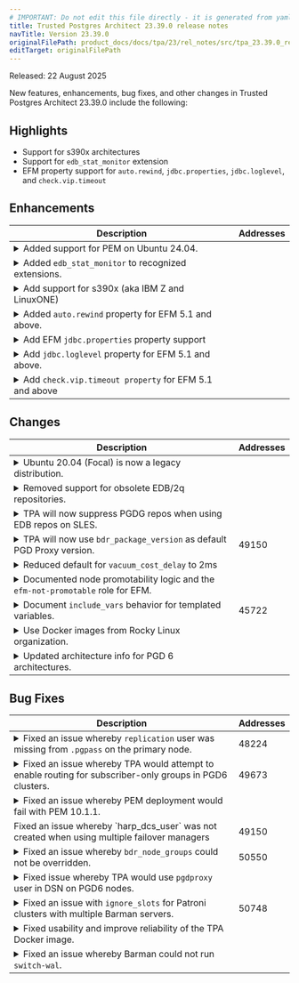 ```yaml
---
# IMPORTANT: Do not edit this file directly - it is generated from yaml source.
title: Trusted Postgres Architect 23.39.0 release notes
navTitle: Version 23.39.0
originalFilePath: product_docs/docs/tpa/23/rel_notes/src/tpa_23.39.0_rel_notes.yml
editTarget: originalFilePath
---
```


Released: 22 August 2025

New features, enhancements, bug fixes, and other changes in Trusted Postgres Architect 23.39.0 include the following:

## Highlights

- Support for s390x architectures
- Support for `edb_stat_monitor` extension
- EFM property support for `auto.rewind`, `jdbc.properties`, `jdbc.loglevel`, and `check.vip.timeout`

## Enhancements

<table class="table w-100"><thead><tr><th>Description</th><th width="10%">Addresses</th></tr></thead><tbody>
<tr><td><details><summary>Added support for PEM on Ubuntu 24.04.</summary><hr/><p>There was no specific package defined for this distro which caused deployment
errors. Additionally, this ensures that either mod_wsgi or edb's mod_wsgi module
is enabled by default where it applies.</p>
</details></td><td></td></tr>
<tr><td><details><summary>Added <code>edb_stat_monitor</code> to recognized extensions.</summary><hr/><p>When a user specifies <code>edb_stat_monitor</code> as an entry in either <code>postgres_extensions</code>
or the list of extensions named under <code>postgres_databases</code>, TPA will handle installing
the correct package, creating the extension and including it in the <code>shared_preload_libraries</code>.</p>
</details></td><td></td></tr>
<tr><td><details><summary>Add support for s390x (aka IBM Z and LinuxONE)</summary><hr/><p>TPA now supports the s390x CPU architecture. Supported s390x
operating systems are RHEL 8 and 9 and SLES 15. TPA can run
on these systems and use them as target hosts for cluster
deployment.</p>
<p>Because s390x binaries are not available for all PyPI packages, it
is highly recommended that you install the <code>tpaexec-deps</code> package
from EDB rather than rely on installation from PyPI during setup.
Similarly, because there is not a PGDG RPM repo for s390x you must
have access to EDB Repos for TPA to install Postgres and other
cluster components from packages.</p>
</details></td><td></td></tr>
<tr><td><details><summary>Added <code>auto.rewind</code> property for EFM 5.1 and above.</summary><hr/><p>Starting with EFM 5.1, there will be a new property <code>auto.rewind</code> that
is part of a new feature to attempt to rebuild failed primary db servers.</p>
</details></td><td></td></tr>
<tr><td><details><summary>Add EFM <code>jdbc.properties</code> property support</summary><hr/><p>This adds support for the <code>jdbc.properties</code> property in EFM 5.0 and later.</p>
</details></td><td></td></tr>
<tr><td><details><summary>Add <code>jdbc.loglevel</code> property for EFM 5.1 and above.</summary><hr/><p>Starting with EFM 5.1, there will be a new property <code>jdbc.loglevel</code> that
is used to increase information logged from the JDBC driver. This property can
be used to get more information when there are connection problems, e.g. when
using ssl for database connections.</p>
</details></td><td></td></tr>
<tr><td><details><summary>Add <code>check.vip.timeout property</code> for EFM 5.1 and above</summary><hr/><p>Starting with EFM 5.1, there will be a new property <code>check.vip.timeout</code>
that is used to control how long EFM will keep checking is the VIP (if used) is
reachable before promoting a standby.</p>
</details></td><td></td></tr>
</tbody></table>


## Changes

<table class="table w-100"><thead><tr><th>Description</th><th width="10%">Addresses</th></tr></thead><tbody>
<tr><td><details><summary>Ubuntu 20.04 (Focal) is now a legacy distribution.</summary><hr/><p>Ubuntu 20.04 is now out of support upstream and is no longer fully supported
by TPA.</p>
</details></td><td></td></tr>
<tr><td><details><summary>Removed support for obsolete EDB/2q repositories.</summary><hr/><p>Now that the old 2q repositories and EDB Repos 1.0 are no longer
available, TPA will not try to use them or check for configuration related
to them. All packages that were formerly available in those repositories are now
available in the EDB Repos 2.0 repositories.</p>
</details></td><td></td></tr>
<tr><td><details><summary>TPA will now suppress PGDG repos when using EDB repos on SLES.</summary><hr/><p>When running <code>tpaexec configure</code> for a SLES system, use either EDB repositories
or PGDG repositories, not both, matching the behavior of other operating systems.
This ensures that packages such as barman, which are available in both places,
are consistently sourced from the same repository as other packages.</p>
</details></td><td></td></tr>
<tr><td><details><summary>TPA will now use <code>bdr_package_version</code> as default PGD Proxy version.</summary><hr/><p><code>pgd_proxy_package_version</code> and <code>pgdcli_package_version</code> may be explicitly
defined in config.yml. If they are not explicitly defined, they now default to
the value of <code>bdr_package_version</code>, if it is set. If none of them is set, the latest
available versions of packages are installed. Setting these package versions to
different values is not supported and is only useful for testing.</p>
</details></td><td>49150</td></tr>
<tr><td><details><summary>Reduced default for <code>vacuum_cost_delay</code> to 2ms</summary><hr/><p>In recent Postgres versions, the suggested default for <code>vacuum_cost_delay</code>
has been reduced to 2ms. TPA now matches this.</p>
</details></td><td></td></tr>
<tr><td><details><summary>Documented node promotability logic and the <code>efm-not-promotable</code> role for EFM.</summary><hr/><p>Added a new section to the <code>efm.md</code> documentation that explains how TPA determines
whether a node is eligible for promotion during failover. The update clarifies
the rules for promotability, including the roles of witness nodes, cascading standbys,
and nodes explicitly marked with the <code>efm-not-promotable</code> role. This enhancement
should help users understand and control failover behavior, reducing the risk
of unintended promotions in EFM-managed clusters.</p>
</details></td><td></td></tr>
<tr><td><details><summary>Document <code>include_vars</code> behavior for templated variables.</summary><hr/><p>Since the <code>include_vars</code> module immediately parses and evaluates expressions,
nested variables do not exist at the point they are loaded from <code>config.yml</code> and
thus are undefined when evaluated in templated expressions. This is now documented
with an example so it is clearer for users.</p>
</details></td><td>45722</td></tr>
<tr><td><details><summary>Use Docker images from Rocky Linux organization.</summary><hr/><p>TPA now uses the Rocky Linux organization's docker images rather than docker
hub's &quot;official&quot; ones. These are more frequently updated and hence less likely
to cause dependency problems with newer packages.</p>
</details></td><td></td></tr>
<tr><td><details><summary>Updated architecture info for PGD 6 architectures.</summary><hr/><p>The PGD6 architectures now have correct metadata and therefore appear as
expected in the output of <code>tpaexec info architectures</code>.</p>
</details></td><td></td></tr>
</tbody></table>


## Bug Fixes

<table class="table w-100"><thead><tr><th>Description</th><th width="10%">Addresses</th></tr></thead><tbody>
<tr><td><details><summary>Fixed an issue whereby <code>replication</code> user was missing from <code>.pgpass</code> on the primary node.</summary><hr/><p>The <code>replication_user</code> entry is required the <code>.pgpass</code> file for both <code>replica</code>
and <code>primary</code> nodes managed by either <code>efm</code> or <code>patroni</code> as the <code>failover_manager</code>.
Previously, it was only added to the .pgass file for <code>replica</code> nodes, resulting
in connection issues to the primary node after a switchover.</p>
</details></td><td>48224</td></tr>
<tr><td><details><summary>Fixed an issue whereby TPA would attempt to enable routing for subscriber-only groups in PGD6 clusters.</summary><hr/><p>Previously, TPA would mistakenly try to enable routing for subscriber-only
groups during PGD6 deployments. This property is not editable anymore as it forms
core part of the definition of subscriber-only groups in PGD6.</p>
</details></td><td>49673</td></tr>
<tr><td><details><summary>Fixed an issue whereby PEM deployment would fail with PEM 10.1.1.</summary><hr/><p>The TPA task <code>Register PEM backend database server for monitoring and configuration</code>
explicitly calls the <code>pem.setup</code> SQL function. This is not considered part of
the public API of PEM and the signature changed between 10.1.0 and 10.1.1 causing
TPA's call to this function to fail. This fix addresses the issue by adjusting
the function call according to the installed PEM server version. To accommodate
this change we have introduced a new <code>pem/server/facts</code> Ansible role that is responsible
for collecting facts about the installed PEM version. This also means that TPA
will no longer attempt to run <code>postgresexpert.sql</code> on PEM 10, where Postgres Expert
is no longer present.</p>
</details></td><td></td></tr>
<tr><td>Fixed an issue whereby `harp_dcs_user` was not created when using multiple failover managers</td><td>49150</td></tr>
<tr><td><details><summary>Fixed an issue whereby <code>bdr_node_groups</code> could not be overridden.</summary><hr/><p>If a file supplied in the --overrides-from argument to <code>tpaexec configure</code>
sets <code>bdr_node_groups</code> in <code>cluster_vars</code>, the contents of this will now be added to
the node groups automatically created.</p>
</details></td><td>50550</td></tr>
<tr><td><details><summary>Fixed issue whereby TPA would use <code>pgdproxy</code> user in DSN on PGD6 nodes.</summary><hr/><p>Since PGD version 6 has a built-in Connection Manager which replaces PGD
Proxy, the <code>pgdproxy</code> Postgres user should not be used in any DSNs. A new variable
<code>bdr_connection_manager_route_dsn</code> is introduced for defining connection strings
to Connection Manager. Users can additionally define <code>bdr_connection_manager_dsn_attributes</code>
in their <code>config.yml</code> to specify additional connection parameters in the DSN.</p>
</details></td><td></td></tr>
<tr><td><details><summary>Fixed an issue with <code>ignore_slots</code> for Patroni clusters with multiple Barman servers.</summary><hr/><p>For Patroni clusters TPA will now dynamically generate the ignore_slots
setting corresponding to Barman nodes in the cluster. This change ensures that
Patroni will not remove the physical slots created for each of the Barman nodes.
This is especially important for the Patroni clusters with more than one backup
servers; including shared Barman nodes for example.</p>
</details></td><td>50748</td></tr>
<tr><td><details><summary>Fixed usability and improve reliability of the TPA Docker image.</summary><hr/><p>Upgraded Base Image to Debian Trixie to meet TPA's Python 3.12
minimum requirement, ensuring compatibility with modern dependencies.</p>
<ul>
<li>Removed <code>--use-community-ansible</code> flag as it is no longer supported.</li>
<li>Included the <code>openssh-client</code> package to prevent <code>tpaexec</code> failures due to missing <code>ssh-keygen</code>, enhancing out-of-the-box functionality.</li>
<li>Introduced Build-Time Versioning: Added an <code>ARG</code> variable to pass the output of <code>git describe</code> from the host during build, storing it as <code>/opt/EDB/TPA/VERSION</code> for improved version tracking.</li>
<li>Revised <code>docker/README.md</code> and <code>docs/src/INSTALL-docker.md</code> to reflect the latest setup instructions and best practices.</li>
</ul>
</details></td><td></td></tr>
<tr><td><details><summary>Fixed an issue whereby Barman could not run <code>switch-wal</code>.</summary><hr/><p>For Postgres 15+, the Barman user is now created with the <code>pg_checkpoint</code>
role. This allows Barman to run CHECKPOINT without the need of being superuser,
<code>barman switch-wal --force</code> will not fail any more.</p>
</details></td><td></td></tr>
</tbody></table>


